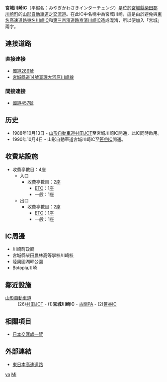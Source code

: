 {{日本公路設施
|設施名稱 = 宮城川崎IC
|色 = 
|圖像 = Miyagikawasaki_IC_120821.jpg
|pxl = 
|圖像簡介 = 
|公路名稱1 = [[山形自動車道|山形自動車道]]
|IC編號1 = 1
|收費站編號1 = 07-980
|記號1 = [[File:Japanese_National_Route_Sign_0286.svg|20px]]宮城川崎 湖畔公園
|起點1 = [[村田JCT|村田JCT]]
|距離1 = 11.0
|上一設施1 = [[村田JCT|村田JCT]]
|上一設施距離1 = 11.0
|下一設施1 = [[古關PA|古關PA]]
|下一設施距離1 = 7.8
|連接道路 = [[國道286號|國道286號]]
|啟用日期 = 1988年10月13日
|停用日期 = 
|流量 = 
|智能IC = 
|上行營業時間 = 
|上行油站 = 
|上行油站營業時間 = 
|下行營業時間 = 
|下行油站 = 
|下行油站營業時間 = 
|郵政編碼 = 989-1501
|所在地 = [[宮城縣|宮城縣]][[柴田郡|柴田郡]][[川崎町|川崎町]]大字前川
|坐標 = {{coord|38|10|28.27|N|140|37|17.25|E}}
|備註 = 
}}
'''宮城川崎IC'''（平假名：みやぎかわさきインターチェンジ）是位於[[宮城縣|宮城縣]][[柴田郡|柴田郡]][[川崎町|川崎町]]的[[山形自動車道|山形自動車道]]之[[交流道|交流道]]。在此IC中名稱中為宮城川崎，這是由於避免與[[東名高速道路|東名高速道路]][[東名川崎IC|東名川崎IC]]和[[第三京濱道路|第三京濱道路]][[京濱川崎IC|京濱川崎IC]]造成混淆，所以便加入「宮城」兩字。

== 連接道路 ==
=== 直接連接 ===
* [[國道286號|國道286號]]
* [[宮城縣道14號亘理大河原川崎線|宮城縣道14號亘理大河原川崎線]]
=== 間接連接 ===
* [[國道457號|國道457號]]

== 历史 ==
* 1988年10月13日 - [[山形自動車道|山形自動車道]][[村田JCT|村田JCT]]至宮城川崎IC開通，此IC同時啟用。
* 1990年10月4日 - 山形自動車道宮城川崎IC至[[笹谷IC|笹谷IC]]開通。

== 收費站設施 ==
*收費亭數目：4座
**入口
***收費亭數目：2座
****[[電子道路收費系統|ETC]]：1座
****一般：1座
**出口
***收費亭數目：2座
****[[電子道路收費系統|ETC]]：1座
****一般：1座

== IC周邊 ==
*川崎町政廳
*宮城縣柴田農林高等學校川崎校
*陸奧國湖畔公園
*Botopia川崎

== 鄰近設施 ==
; [[山形自動車道|山形自動車道]]
: (26)[[村田JCT|村田JCT]] - (1)'''宮城川崎IC''' - [[古關PA|古關PA]] - (2)[[笹谷IC|笹谷IC]]

== 相關項目 ==
* [[日本交匯處一覽|日本交匯處一覽]]

== 外部連結 ==
* [http://www.e-nexco.co.jp/ 東日本高速道路]{{Wayback|url=http://www.e-nexco.co.jp/ |date=20140203074239 }}

{{山形自動車道}}

[[Category:日本交流道_Mi|ya]]
[[Category:宮城縣交流道|Mi]]